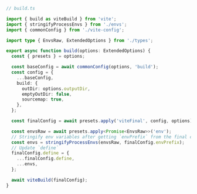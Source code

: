 ```ts
// build.ts

import { build as viteBuild } from 'vite';
import { stringifyProcessEnvs } from './envs';
import { commonConfig } from './vite-config';

import type { EnvsRaw, ExtendedOptions } from './types';

export async function build(options: ExtendedOptions) {
  const { presets } = options;

  const baseConfig = await commonConfig(options, 'build');
  const config = {
    ...baseConfig,
    build: {
      outDir: options.outputDir,
      emptyOutDir: false,
      sourcemap: true,
    },
  };

  const finalConfig = await presets.apply('viteFinal', config, options);

  const envsRaw = await presets.apply<Promise<EnvsRaw>>('env');
  // Stringify env variables after getting `envPrefix` from the final config
  const envs = stringifyProcessEnvs(envsRaw, finalConfig.envPrefix);
  // Update `define`
  finalConfig.define = {
    ...finalConfig.define,
    ...envs,
  };

  await viteBuild(finalConfig);
}
```

